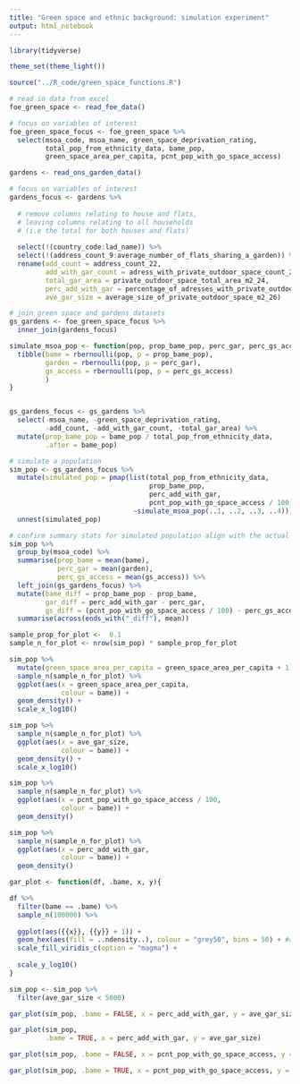 ```yaml
---
title: "Green space and ethnic background: simulation experiment"
output: html_notebook
---
```



```r
library(tidyverse)

theme_set(theme_light())
```


```r
source("../R_code/green_space_functions.R")
```

```r
# read in data from excel
foe_green_space <- read_foe_data()

# focus on variables of interest
foe_green_space_focus <- foe_green_space %>% 
  select(msoa_code, msoa_name, green_space_deprivation_rating,
         total_pop_from_ethnicity_data, bame_pop,
         green_space_area_per_capita, pcnt_pop_with_go_space_access)

gardens <- read_ons_garden_data()

# focus on variables of interest
gardens_focus <- gardens %>% 
  
  # remove columns relating to house and flats, 
  # leaving columns relating to all households 
  # (i.e the total for both houses and flats)
  
  select(!(country_code:lad_name)) %>% 
  select(!(address_count_9:average_number_of_flats_sharing_a_garden)) %>% 
  rename(add_count = address_count_22,
         add_with_gar_count = adress_with_private_outdoor_space_count_23,
         total_gar_area = private_outdoor_space_total_area_m2_24,
         perc_add_with_gar = percentage_of_adresses_with_private_outdoor_space_25, 
         ave_gar_size = average_size_of_private_outdoor_space_m2_26)

# join green space and gardens datasets
gs_gardens <- foe_green_space_focus %>% 
  inner_join(gardens_focus)
```
```r
simulate_msoa_pop <- function(pop, prop_bame_pop, perc_gar, perc_gs_access){
  tibble(bame = rbernoulli(pop, p = prop_bame_pop),
         garden = rbernoulli(pop, p = perc_gar),
         gs_access = rbernoulli(pop, p = perc_gs_access)
         )
}


gs_gardens_focus <- gs_gardens %>% 
  select(-msoa_name, -green_space_deprivation_rating,
         -add_count, -add_with_gar_count, -total_gar_area) %>% 
  mutate(prop_bame_pop = bame_pop / total_pop_from_ethnicity_data,
         .after = bame_pop)

# simulate a population
sim_pop <- gs_gardens_focus %>% 
  mutate(simulated_pop = pmap(list(total_pop_from_ethnicity_data, 
                                   prop_bame_pop,
                                   perc_add_with_gar,
                                   pcnt_pop_with_go_space_access / 100),
                               ~simulate_msoa_pop(..1, ..2, ..3, ..4))) %>% 
  unnest(simulated_pop)

# confirm summary stats for simulated population align with the actual data
sim_pop %>% 
  group_by(msoa_code) %>% 
  summarise(prop_bame = mean(bame),
            perc_gar = mean(garden),
            perc_gs_access = mean(gs_access)) %>% 
  left_join(gs_gardens_focus) %>% 
  mutate(bame_diff = prop_bame_pop - prop_bame,
         gar_diff = perc_add_with_gar - perc_gar,
         gs_diff = (pcnt_pop_with_go_space_access / 100) - perc_gs_access) %>% 
  summarise(across(ends_with("_diff"), mean))
```

```r
sample_prop_for_plot <-  0.1
sample_n_for_plot <- nrow(sim_pop) * sample_prop_for_plot

sim_pop %>% 
  mutate(green_space_area_per_capita = green_space_area_per_capita + 1) %>% 
  sample_n(sample_n_for_plot) %>% 
  ggplot(aes(x = green_space_area_per_capita,
             colour = bame)) +
  geom_density() +
  scale_x_log10()

sim_pop %>% 
  sample_n(sample_n_for_plot) %>% 
  ggplot(aes(x = ave_gar_size,
             colour = bame)) +
  geom_density() +
  scale_x_log10()

sim_pop %>% 
  sample_n(sample_n_for_plot) %>% 
  ggplot(aes(x = pcnt_pop_with_go_space_access / 100,
             colour = bame)) +
  geom_density()

sim_pop %>% 
  sample_n(sample_n_for_plot) %>% 
  ggplot(aes(x = perc_add_with_gar,
             colour = bame)) +
  geom_density()
```
```r
gar_plot <- function(df, .bame, x, y){

df %>% 
  filter(bame == .bame) %>% 
  sample_n(100000) %>% 
    
  ggplot(aes({{x}}, {{y}} + 1)) +
  geom_hex(aes(fill = ..ndensity..), colour = "grey50", bins = 50) + #aes(fill=..density..)
  scale_fill_viridis_c(option = "magma") +
                            
  scale_y_log10()
}

sim_pop <- sim_pop %>% 
  filter(ave_gar_size < 5000)

gar_plot(sim_pop, .bame = FALSE, x = perc_add_with_gar, y = ave_gar_size)

gar_plot(sim_pop, 
         .bame = TRUE, x = perc_add_with_gar, y = ave_gar_size)

gar_plot(sim_pop, .bame = FALSE, x = pcnt_pop_with_go_space_access, y = green_space_area_per_capita)

gar_plot(sim_pop, .bame = TRUE, x = pcnt_pop_with_go_space_access, y = green_space_area_per_capita)
  
```


